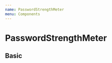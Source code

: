 ```yaml
---
name: PasswordStrengthMeter
menu: Components
---
```



# PasswordStrengthMeter

## Basic

<Playground>
  <Boxer my={1}>
    <UncontrolledPasswordStrengthMeter
      estimate={zxcvbn}
      strength={[
        { color: 'red', t: 'veryWeak' },
        { color: 'orange', t: 'weak' },
        { color: 'yellow', t: 'medium' },
        { color: 'green', t: 'strong' },
        { color: 'green', t: 'veryStrong' },
      ]}
      title="MyTitle"
      />
  </Boxer>
</Playground>
